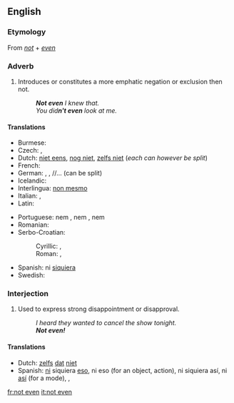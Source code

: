 ==English==

===Etymology===
From ''[[not]]'' + ''[[even]]''

===Adverb===
{{en-adv|head=[[not]] [[even]]|-}}

# Introduces or constitutes a more emphatic negation or exclusion then not.
#: '''''Not even''' I knew that.''
#: ''You did'''n't even''' look at me.''

====Translations====
{{trans-top|constitutes an emphatic negation}}
* Burmese: {{t+|my|တောင်|tr=taung|sc=Mymr}}
* Czech: {{t+|cs|ani}},  {{t-|cs|ba ani}}
* Dutch: [[niet eens]], [[nog niet]], [[zelfs niet]] (''each can however be split'')
* French: {{t+|fr|même pas}}
* German: {{t-|de|nicht mal}}, {{t+|de|nicht einmal}}, {{t+|de|eben}}/{{t+|de|selbst}}/{{t+|de|sogar}}... {{t+|de|nicht}} (can be split)
* Icelandic: {{t-|is|ekki einu sinni}}
* Interlingua: [[non mesmo]]
* Italian: {{t-|it|neppure}}, {{t+|it|nemmeno}}
* Latin: {{t-|la|ne quidem}}
{{trans-mid}}
* Portuguese: nem {{t+|pt|ao menos}}, nem {{t+|pt|sequer}}, nem {{t+|pt|mesmo}}
* Romanian: {{t+|ro|nici}}
* Serbo-Croatian: 
*: Cyrillic: {{t-|sh|чак нити}}, {{t-|sh|чак ни}}
*: Roman: {{t-|sh|čak niti}}, {{t-|sh|čak ni}}
* Spanish: ni [[siquiera]]
* Swedish: {{t-|sv|inte ens}}
{{trans-bottom}}

===Interjection===
{{en-interj|head=[[not]] [[even]]}}

# {{colloquial}} Used to express strong disappointment or disapproval.
#: ''I heard they wanted to cancel the show tonight.''
#: '''''Not even!'''''

====Translations====
{{trans-top|used to express strong disappointment}}
* Dutch: [[zelfs]] [[dat]] [[niet]]
* Spanish: [[ni#Spanish|ni]] siquiera [[eso#Spanish|eso]], ni eso (for an object, action), ni siquiera así, ni [[así]] (for a mode), {{t+|es|nunca}}, {{t+|es|jamás}}
{{trans-mid}}
{{trans-bottom}}

[[fr:not even]]
[[it:not even]]